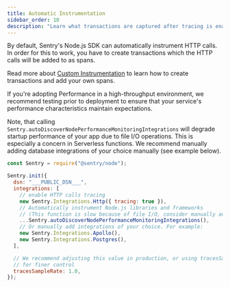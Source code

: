 ```yaml
---
title: Automatic Instrumentation
sidebar_order: 10
description: "Learn what transactions are captured after tracing is enabled."
---
```


By default, Sentry's Node.js SDK can automatically instrument HTTP calls.
In order for this to work, you have to create transactions which the HTTP calls will be added to as spans.

Read more about [Custom Instrumentation](./../custom-instrumentation/) to learn how to create transactions and add your own spans.

<Note>

If you're adopting Performance in a high-throughput environment, we recommend testing prior to deployment to ensure that your service's performance characteristics maintain expectations.

Note, that calling `Sentry.autoDiscoverNodePerformanceMonitoringIntegrations` will degrade startup performance of your app due to file I/O operations.
This is especially a concern in Serverless functions.
We recommend manually adding <PlatformLink to="/performance/database" >database integrations</PlatformLink> of your choice manually (see example below).

</Note>

<SignInNote />

```javascript
const Sentry = require("@sentry/node");

Sentry.init({
  dsn: "___PUBLIC_DSN___",
  integrations: [
    // enable HTTP calls tracing
    new Sentry.Integrations.Http({ tracing: true }),
    // Automatically instrument Node.js libraries and frameworks
    // (This function is slow because of file I/O, consider manually adding additional integrations instead)
    ...Sentry.autoDiscoverNodePerformanceMonitoringIntegrations(),
    // Or manually add integrations of your choice. For example:
    new Sentry.Integrations.Apollo(),
    new Sentry.Integrations.Postgres(),
  ],

  // We recommend adjusting this value in production, or using tracesSampler
  // for finer control
  tracesSampleRate: 1.0,
});
```
